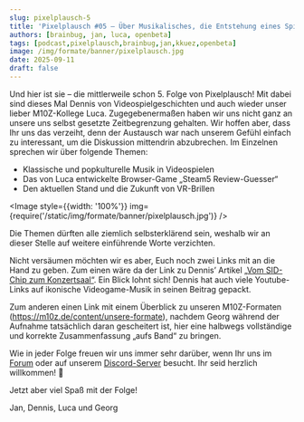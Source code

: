 ---
slug: pixelplausch-5
title: 'Pixelplausch #05 – Über Musikalisches, die Entstehung eines Spiels und virtuelle Realitäten'
authors: [brainbug, jan, luca, openbeta]
tags: [podcast,pixelplausch,brainbug,jan,kkuez,openbeta]
image: /img/formate/banner/pixelplausch.jpg
date: 2025-09-11
draft: false
---


Und hier ist sie – die mittlerweile schon 5. Folge von Pixelplausch! Mit dabei sind dieses Mal Dennis von Videospielgeschichten und auch wieder unser lieber M10Z-Kollege Luca. Zugegebenermaßen haben wir uns nicht ganz an unsere uns selbst gesetzte Zeitbegrenzung gehalten. Wir hoffen aber, dass Ihr uns das verzeiht, denn der Austausch war nach unserem Gefühl einfach zu interessant, um die Diskussion mittendrin abzubrechen. Im Einzelnen sprechen wir über folgende Themen:

- Klassische und popkulturelle Musik in Videospielen
- Das von Luca entwickelte Browser-Game „Steam5 Review-Guesser“
- Den aktuellen Stand und die Zukunft von VR-Brillen

<Image style={{width: '100%'}} img={require('/static/img/formate/banner/pixelplausch.jpg')} />

<!--truncate-->

Die Themen dürften alle ziemlich selbsterklärend sein, weshalb wir an dieser Stelle auf weitere einführende Worte verzichten.

Nicht versäumen möchten wir es aber, Euch noch zwei Links mit an die Hand zu geben. Zum einen wäre da der Link zu Dennis’ Artikel [„Vom SID-Chip zum Konzertsaal“](https://www.videospielgeschichten.de/vom-sid-chip-zum-konzertsaal/). Ein Blick lohnt sich! Dennis hat auch viele Youtube-Links auf ikonische Videogame-Musik in seinen Beitrag gepackt.

Zum anderen einen Link mit einem Überblick zu unseren M10Z-Formaten (https://m10z.de/content/unsere-formate), nachdem Georg während der Aufnahme tatsächlich daran gescheitert ist, hier eine halbwegs vollständige und korrekte Zusammenfassung „aufs Band“ zu bringen.

Wie in jeder Folge freuen wir uns immer sehr darüber, wenn Ihr uns im [Forum](https://community.wasted.de) oder auf unserem [Discord-Server](https://discord.gg/VSSxZXMuyM) besucht. Ihr seid herzlich willkommen! 🙂

Jetzt aber viel Spaß mit der Folge!

Jan, Dennis, Luca und Georg

<ReactPlayer
    width="100%"
    height="50px"
    controls
    src='https://m10z.picnotes.de/Pixelplausch/Pixelplausch_005.mp3'
/>


